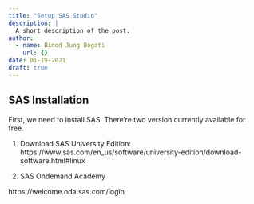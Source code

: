 ```yaml
---
title: "Setup SAS Studio"
description: |
  A short description of the post.
author:
  - name: Binod Jung Bogati
    url: {}
date: 01-19-2021
draft: true
---
```


## SAS Installation

First, we need to install SAS. There're two version currently available for free.

1.  Download SAS University Edition: https://www.sas.com/en_us/software/university-edition/download-software.html#linux

2.  SAS Ondemand Academy

https://welcome.oda.sas.com/login

## 
